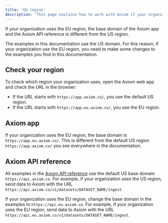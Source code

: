 ```yaml
---
title: 'EU region'
description: 'This page explains how to work with Axiom if your organization uses the EU region.'
---
```


If your organization uses the EU region, the base domain of the Axiom app and the Axiom API reference is different from the US region.

The examples in this documentation use the US domain. For this reason, if your organization use the EU region, you need to make some changes to the examples you find in this documentation.

## Check your region

To check which region your organization uses, open the Axiom web app and check the URL in the browser:
- If the URL starts with `https://app.axiom.co/`, you use the default US region.
- If the URL starts with `https://app.eu.axiom.co/`, you use the EU region.

## Axiom app

If your organization uses the EU region, the base domain is `https://app.eu.axiom.co/`. This is different from the default US region `https://app.axiom.co/` you see everywhere in the documentation.

## Axiom API reference

All examples in the [Axiom API reference](/restapi/introduction) use the default US base domain `https://api.axiom.co`. For example, if your organization uses the US region, send data to Axiom with the URL `https://api.axiom.co/v1/datasets/DATASET_NAME/ingest`.

If your organization uses the EU region, change the base domain in the examples to `https://api.eu.axiom.co`. For example, if your organization uses the EU region, send data to Axiom with the URL `https://api.eu.axiom.co/v1/datasets/DATASET_NAME/ingest`.